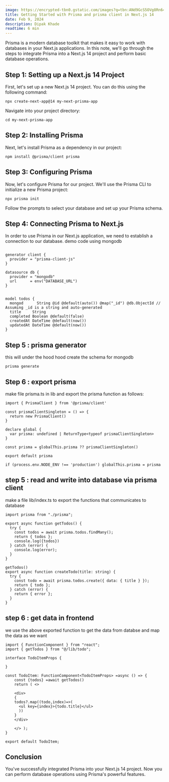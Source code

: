 ```yaml
---
image: https://encrypted-tbn0.gstatic.com/images?q=tbn:ANd9GcS5OVg8Rn64TfpARVXG7dJaNU7QC5_QYvF6hGNqRSVXM-AztZk9VhDWcZCciRhnBceGEBg&usqp=CAU
title: Getting Started with Prisma and prisma client in Next.js 14
date: Feb 9, 2024
description: Dipak Khade
readtime: 6 min
---
```


Prisma is a modern database toolkit that makes it easy to work with databases in your Next.js applications. In this note, we'll go through the steps to integrate Prisma into a Next.js 14 project and perform basic database operations.

## Step 1: Setting up a Next.js 14 Project

First, let's set up a new Next.js 14 project. You can do this using the following command:

```
npx create-next-app@14 my-next-prisma-app
```

Navigate into your project directory:

```
cd my-next-prisma-app
```

## Step 2: Installing Prisma

Next, let's install Prisma as a dependency in our project:

```
npm install @prisma/client prisma
```

## Step 3: Configuring Prisma

Now, let's configure Prisma for our project. We'll use the Prisma CLI to initialize a new Prisma project:

```
npx prisma init
```

Follow the prompts to select your database and set up your Prisma schema.

## Step 4: Connecting Prisma to Next.js

In order to use Prisma in our Next.js application, we need to establish a connection to our database.
demo code using mongodb

```

generator client {
  provider = "prisma-client-js"
}

datasource db {
  provider = "mongodb"
  url      = env("DATABASE_URL")
}


model todos {
  mongod      String @id @default(auto()) @map("_id") @db.ObjectId // Assuming _id is a string and auto-generated
  title     String
  completed Boolean @default(false)
  createdAt DateTime @default(now())
  updatedAt DateTime @default(now())
}
```

## Step 5 : prisma generator

this will under the hood hood create the schema for mongodb

```
prisma generate
```

## Step 6 : export prisma

make file prisma.ts in lib and export the prisma function as follows:

```
import { PrismaClient } from '@prisma/client'

const prismaClientSingleton = () => {
  return new PrismaClient()
}

declare global {
  var prisma: undefined | ReturnType<typeof prismaClientSingleton>
}

const prisma = globalThis.prisma ?? prismaClientSingleton()

export default prisma

if (process.env.NODE_ENV !== 'production') globalThis.prisma = prisma
```

## step 5 : read and write into database via prisma client

make a file lib/index.ts to export the functions that communicates to database

```
import prisma from "./prisma";

export async function getTodos() {
  try {
    const todos = await prisma.todos.findMany();
    return { todos };
    console.log({todos})
  } catch (error) {
    console.log(error);
  }
}

getTodos()
export async function createTodo(title: string) {
  try {
    const todo = await prisma.todos.create({ data: { title } });
    return { todo };
  } catch (error) {
    return { error };
  }
}
```

## step 6 : get data in frontend

we use the above exported function to get the data from databse and map the data as we want

```
import { FunctionComponent } from "react";
import { getTodos } from "@/lib/todo";

interface TodoItemProps {

}

const TodoItem: FunctionComponent<TodoItemProps> =async () => {
    const {todos} =await getTodos()
    return ( <>

    <div>
    {
    todos?.map((todo,index)=>(
      <ul key={index}>{todo.title}</ul>
      ))
    }
    </div>

    </> );
}

export default TodoItem;
```

## Conclusion

You've successfully integrated Prisma into your Next.js 14 project. Now you can perform database operations using Prisma's powerful features.
